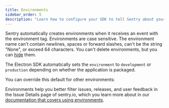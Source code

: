 ```yaml
---
title: Environments
sidebar_order: 5
description: "Learn how to configure your SDK to tell Sentry about your environments."
---
```


Sentry automatically creates environments when it receives an event with the environment tag. Environments are case sensitive. The environment name can't contain newlines, spaces or forward slashes, can't be the string "None", or exceed 64 characters. You can't delete environments, but you can [hide](/product/sentry-basics/environments/#hidden-environments) them.

The Electron SDK automatically sets the `environment` to `development` or `production` depending on whether the application is packaged.

You can override this default for other environments:

<PlatformContent includePath="common/usage/events/enriching-events/environment" />

Environments help you better filter issues, releases, and user feedback in the Issue Details page of sentry.io, which you learn more about in our [documentation that covers using environments](/product/sentry-basics/environments/).
